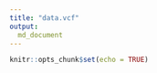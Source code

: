 ```yaml
---
title: "data.vcf"
output:
  md_document
---
```


```r
knitr::opts_chunk$set(echo = TRUE)
```
